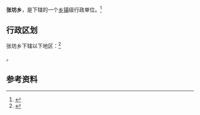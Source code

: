 {{中国乡级行政区|37/01/26/207/000}}

'''张坊乡'''，是{{PRC admin/fullname|37/01/26/207/000|3}}下辖的一个[[乡镇|乡镇]]级行政单位。<ref>{{PRC admin/ref sgc|{{PRC admin/parent|37/01/26/207/000}}}}</ref>

== 行政区划 ==

张坊乡下辖以下地区：<ref>{{PRC admin/ref sgc|37/01/26/207/000}}</ref>

{{PRC admin/children|37/01/26/207/000}}。

== 参考资料 ==

{{reflist}}

{{行政区划小作品}}
{{PRC admin/navcat|37/01/26/207/000}}